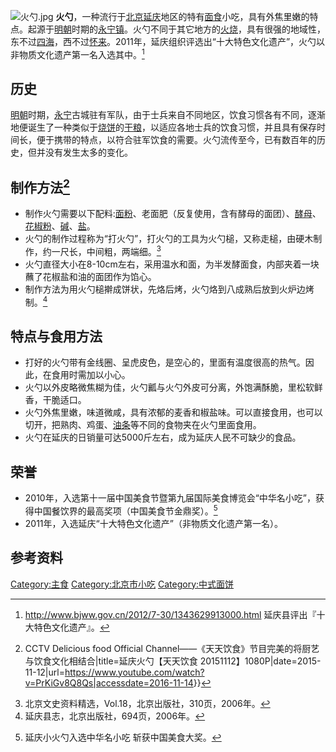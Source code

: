 [[File:火勺.jpg|thumb]]
'''火勺'''，一种流行于[[北京|北京]][[延庆县|延庆]]地区的特有[[面食|面食]]小吃，具有外焦里嫩的特点。起源于[[明朝|明朝]]时期的[[永宁镇_(延庆县)|永宁镇]]。火勺不同于其它地方的[[火烧|火烧]]，具有很强的地域性，东不过[[四海镇|四海]]，西不过[[怀来|怀来]]。2011年，延庆组织评选出“十大特色文化遗产”，火勺以非物质文化遗产第一名入选其中。<ref>http://www.bjww.gov.cn/2012/7-30/1343629913000.html {{Wayback|url=http://www.bjww.gov.cn/2012/7-30/1343629913000.html |date=20141108070609 }} 延庆县评出『十大特色文化遗产』。</ref>
==历史==
[[明朝|明朝]]时期，[[永宁镇_(延庆县)|永宁]]古城驻有军队，由于士兵来自不同地区，饮食习惯各有不同，逐渐地便诞生了一种类似于[[烧饼|烧饼]]的[[干粮|干粮]]，以适应各地士兵的饮食习惯，并且具有保存时间长，便于携带的特点，以符合驻军饮食的需要。火勺流传至今，已有数百年的历史，但并没有发生太多的变化。
==制作方法<ref>{{Citation|last=iCNTV美食 央视官方频道 {{!}} CCTV Delicious food Official Channel——《天天饮食》节目完美的将厨艺与饮食文化相结合|title=延庆火勺【天天饮食 20151112】1080P|date=2015-11-12|url=https://www.youtube.com/watch?v=PrKiGv8Q8Qs|accessdate=2016-11-14}}</ref>==
*制作火勺需要以下配料:[[面粉|面粉]]、老面肥（反复使用，含有酵母的面团）、[[酵母|酵母]]、[[花椒|花椒粉]]、[[碳酸氢钠|碱]]、[[食盐|盐]]。
*火勺的制作过程称为“打火勺”，打火勺的工具为火勺槌，又称走槌，由硬木制作，约一尺长，中间粗，两端细。<ref>北京文史资料精选，Vol.18，北京出版社，310页，2006年。</ref>
*火勺直径大小在8-10cm左右，采用温水和面，为半发酵面食，内部夹着一块蘸了花椒盐和油的面团作为馅心。
*制作方法为用火勺槌擀成饼状，先烙后烤，火勺烙到八成熟后放到火炉边烤制。<ref>延庆县志，北京出版社，694页，2006年。</ref>
==特点与食用方法==
*打好的火勺带有金线圈、呈虎皮色，是空心的，里面有温度很高的热气。因此，在食用时需加以小心。
*火勺以外皮略微焦糊为佳，火勺瓤与火勺外皮可分离，外饱满酥脆，里松软鲜香，干脆适口。
*火勺外焦里嫩，味道微咸，具有浓郁的麦香和椒盐味。可以直接食用，也可以切开，把熟肉、鸡蛋、[[油条|油条]]等不同的食物夹在火勺里面食用。
*火勺在延庆的日销量可达5000斤左右，成为延庆人民不可缺少的食品。
==荣誉==
*2010年，入选第十一届中国美食节暨第九届国际美食博览会“中华名小吃”，获得中国餐饮界的最高奖项（中国美食节金鼎奖）。<ref>{{cite web |url=http://report.qianlong.com/33378/2010/09/02/4442@6062585.htm |title=存档副本 |accessdate=2014年11月8日 |deadurl=yes |archiveurl=https://web.archive.org/web/20141108064220/http://report.qianlong.com/33378/2010/09/02/4442@6062585.htm |archivedate=2014年11月8日 |df= }} 延庆小火勺入选中华名小吃 斩获中国美食大奖。</ref>
*2011年，入选延庆“十大特色文化遗产”（非物质文化遗产第一名）。
==参考资料==
{{Portal|飲食}}
<references/>

[[Category:主食|Category:主食]]
[[Category:北京市小吃|Category:北京市小吃]]
[[Category:中式面饼|Category:中式面饼]]
